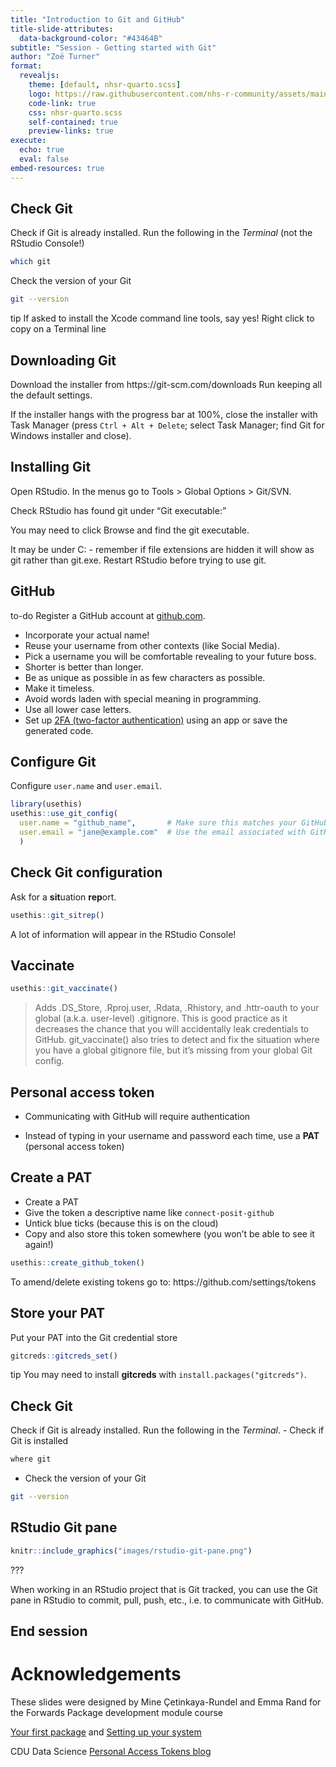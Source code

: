 ```yaml
---
title: "Introduction to Git and GitHub"
title-slide-attributes: 
  data-background-color: "#43464B"
subtitle: "Session - Getting started with Git"
author: "Zoë Turner"
format:
  revealjs:
    theme: [default, nhsr-quarto.scss]
    logo: https://raw.githubusercontent.com/nhs-r-community/assets/main/logo/nhsr-logo.svg
    code-link: true
    css: nhsr-quarto.scss
    self-contained: true
    preview-links: true
execute: 
  echo: true
  eval: false
embed-resources: true  
---
```


## Check Git

Check if Git is already installed. Run the following in the *Terminal* (not the RStudio Console!)

```bash
which git
```

Check the version of your Git

```bash
git --version
```

tip
If asked to install the Xcode command line tools, say yes!
Right click to copy on a Terminal line

## Downloading Git

Download the installer from https://git-scm.com/downloads 
Run keeping all the default settings. 

If the installer hangs with the progress bar at 100%, close the installer with Task Manager (press `Ctrl + Alt + Delete`; select Task Manager; find Git for Windows installer and close).

## Installing Git

Open RStudio. In the menus go to Tools > Global Options > Git/SVN. 

Check RStudio has found git under "Git executable:" 

You may need to click Browse and find the git executable.

It may be under C:\Users\username\AppData\Local\Programs\Git\ - remember if file extensions are hidden it will show as git rather than git.exe. Restart RStudio before trying to use git.

## GitHub

to-do
Register a GitHub account at [github.com](https://github.com/).

- Incorporate your actual name!
- Reuse your username from other contexts (like Social Media).
- Pick a username you will be comfortable revealing to your future boss.
- Shorter is better than longer.
- Be as unique as possible in as few characters as possible.
- Make it timeless. 
- Avoid words laden with special meaning in programming.
- Use all lower case letters.
- Set up [2FA (two-factor authentication)](https://docs.github.com/en/authentication/securing-your-account-with-two-factor-authentication-2fa/configuring-two-factor-authentication) using an app or save the generated code.

## Configure Git

Configure `user.name` and `user.email`.

```r
library(usethis)
usethis::use_git_config(
  user.name = "github_name",       # Make sure this matches your GitHub account
  user.email = "jane@example.com"  # Use the email associated with GitHub account
  )
```

## Check Git configuration

Ask for a **sit**uation **rep**ort.

```r
usethis::git_sitrep()
```

A lot of information will appear in the RStudio Console!

## Vaccinate

```r
usethis::git_vaccinate()
```

>Adds .DS_Store, .Rproj.user, .Rdata, .Rhistory, and .httr-oauth to your global (a.k.a. user-level) .gitignore. This is good practice as it decreases the chance that you will accidentally leak credentials to GitHub. git_vaccinate() also tries to detect and fix the situation where you have a global gitignore file, but it's missing from your global Git config.

## Personal access token

- Communicating with GitHub will require authentication

- Instead of typing in your username and password each time, use a **PAT** (personal access token)

## Create a PAT

- Create a PAT
- Give the token a descriptive name like `connect-posit-github`
- Untick blue ticks (because this is on the cloud)
- Copy and also store this token somewhere (you won't be able to see it again!)

```r
usethis::create_github_token()
```

To amend/delete existing tokens go to: https://github.com/settings/tokens

## Store your PAT

Put your PAT into the Git credential store

```r
gitcreds::gitcreds_set()
```

tip
You may need to install **gitcreds** with `install.packages("gitcreds")`.

## Check Git

Check if Git is already installed. Run the following in the *Terminal*.
- Check if Git is installed

```bash
where git
```

- Check the version of your Git

```bash
git --version
```

## RStudio Git pane

```r
knitr::include_graphics("images/rstudio-git-pane.png")
```

???

When working in an RStudio project that is Git tracked, you can use the Git pane in RStudio to commit, pull, push, etc., i.e. to communicate with GitHub.

## End session

# Acknowledgements

These slides were designed by Mine Çetinkaya-Rundel and Emma Rand for the Forwards Package development module course

[Your first package](https://forwards.github.io/workshops/package-dev-modules/slides/03-your-first-package/your-first-package.html#1) and
[Setting up your system](https://forwards.github.io/workshops/package-dev-modules/slides/02-setting-up-system/setting-up-system.html#1)

CDU Data Science [Personal Access Tokens blog](https://cdu-data-science-team.github.io/team-blog/posts/2021-12-18-personal-access-tokens/)
